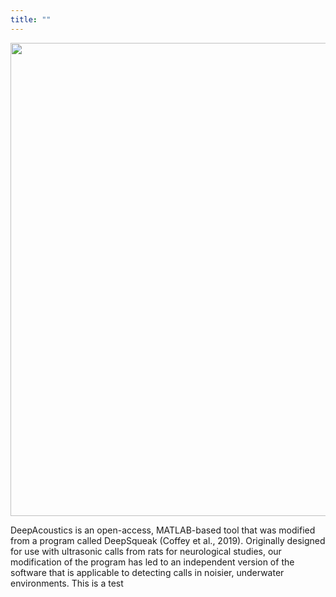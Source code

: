 ```yaml
---
title: ""
---
```


![](images/DA_Cover.png){fig-alt="DA Cover Image" fig-align="center" width="757"}

DeepAcoustics is an open-access, MATLAB-based tool that was modified from a program called DeepSqueak (Coffey et al., 2019). Originally designed for use with ultrasonic calls from rats for neurological studies, our modification of the program has led to an independent version of the software that is applicable to detecting calls in noisier, underwater environments. This is a test
